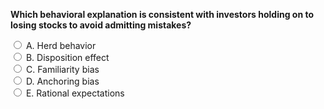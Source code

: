 ::: {.question-block}

<form onsubmit="event.preventDefault(); checkAnswer('module5_mcq_q35')" data-correct-answer="B">
<strong style="display: block;">Which behavioral explanation is consistent with investors holding on to losing stocks to avoid admitting mistakes?</strong>

<label><input type="radio" name="module5_mcq_q35" value="A"> A. Herd behavior</label><br>
<label><input type="radio" name="module5_mcq_q35" value="B"> B. Disposition effect</label><br>
<label><input type="radio" name="module5_mcq_q35" value="C"> C. Familiarity bias</label><br>
<label><input type="radio" name="module5_mcq_q35" value="D"> D. Anchoring bias</label><br>
<label><input type="radio" name="module5_mcq_q35" value="E"> E. Rational expectations</label><br>
</form>

<div id="feedback-module5_mcq_q35" class="feedback" data-status="" style="display:none;">
✅ Correct: B. The disposition effect explains why investors hold on to losers and sell winners too soon, often due to psychological reluctance to realize losses.
</div>

:::
